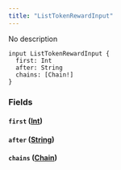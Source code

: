 ```yaml
---
title: "ListTokenRewardInput"
---
```


No description

```
input ListTokenRewardInput {
  first: Int
  after: String
  chains: [Chain!]
}

```

### Fields[](#fields "Direct link to heading")

#### `first` ([Int](/developer/graphql-api/references/scalars/int))[](#first-int "Direct link to heading")

#### `after` ([String](/developer/graphql-api/references/scalars/string))[](#after-string "Direct link to heading")

#### `chains` ([Chain](/developer/graphql-api/references/enums/chain))[](#chains-chain "Direct link to heading")